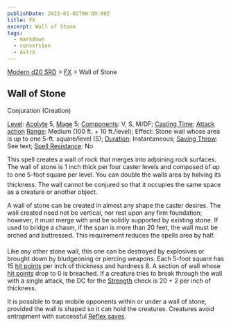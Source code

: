 ```yaml
---
publishDate: 2023-01-02T00:00:00Z
title: FX
excerpt: Wall of Stone
tags:
  - markdown
  - conversion
  - Astro
---
```


[Modern d20 SRD](/#modernD20) > [FX](modern-d20-srd-fx-index) > Wall of Stone

## Wall of Stone

Conjuration (Creation)

[Level](modern-d20-srd-fx-level): [Acolyte](modern-d20-srd-classes-advanced-acolyte) 5, [Mage](modern-d20-srd-classes-advanced-mage) 5; [Components](modern-d20-srd-fx-components): V, S, M/DF; [Casting Time](modern-d20-srd-fx-casting-time); [Attack action](modern-d20-srd-combat-attack-actions) [Range](modern-d20-srd-fx-range): Medium (100 ft. + 10 ft./level); Effect: Stone wall whose area is up to one 5-ft. square/level (S); [Duration](modern-d20-srd-fx-duration): Instantaneous; [Saving Throw](modern-d20-srd-basics-saving-throws): See text; [Spell Resistance](modern-d20-srd-special-abilities-spell-resistance): No

This spell creates a wall of rock that merges into adjoining rock surfaces. The wall of stone is 1 inch thick per four caster levels and composed of up to one 5-foot square per level. You can double the walls area by halving its thickness. The wall cannot be conjured so that it occupies the same space as a creature or another object.

A wall of stone can be created in almost any shape the caster desires. The wall created need not be vertical, nor rest upon any firm foundation; however, it must merge with and be solidly supported by existing stone. If used to bridge a chasm, if the span is more than 20 feet, the wall must be arched and buttressed. This requirement reduces the spells area by half.

Like any other stone wall, this one can be destroyed by explosives or brought down by bludgeoning or piercing weapons. Each 5-foot square has 15 [hit points](modern-d20-srd-combat-hit-points) per inch of thickness and hardness 8. A section of wall whose [hit points](modern-d20-srd-combat-hit-points) drop to 0 is breached. If a creature tries to break through the wall with a single attack, the DC for the [Strength](modern-d20-srd-basics-ability-scores) check is 20 + 2 per inch of thickness.

It is possible to trap mobile opponents within or under a wall of stone, provided the wall is shaped so it can hold the creatures. Creatures avoid entrapment with successful [Reflex saves](modern-d20-srd-basics-saving-throws).
